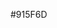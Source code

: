 <nowiki>#915F6D</nowiki><noinclude>

[[Category:England political party colour templates|{{PAGENAME}}]]
</noinclude>